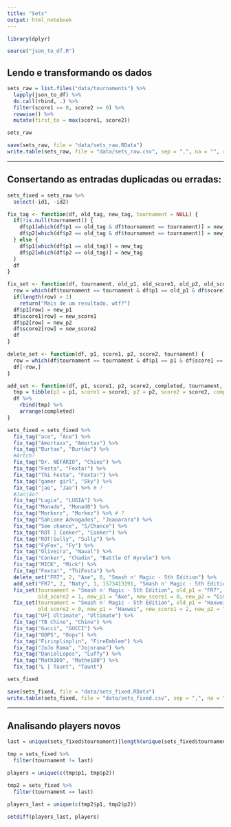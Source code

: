 ```yaml
---
title: "Sets"
output: html_notebook
---
```


```r
library(dplyr)

source("json_to_df.R")
```

## Lendo e transformando os dados
```r
sets_raw = list.files("data/tournaments") %>%
  lapply(json_to_df) %>%
  do.call(rbind, .) %>%
  filter(score1 >= 0, score2 >= 0) %>%
  rowwise() %>%
  mutate(first_to = max(score1, score2))

sets_raw
```

```r
save(sets_raw, file = "data/sets_raw.RData")
write.table(sets_raw, file = "data/sets_raw.csv", sep = ",", na = "", row.names = FALSE)
```

<hr>

## Consertando as entradas duplicadas ou erradas:
```r
sets_fixed = sets_raw %>%
  select(-id1, -id2)
```

```r
fix_tag <- function(df, old_tag, new_tag, tournament = NULL) {
  if(!is.null(tournament)) {
    df$p1[which(df$p1 == old_tag & df$tournament == tournament)] = new_tag
    df$p2[which(df$p2 == old_tag & df$tournament == tournament)] = new_tag
  } else {
    df$p1[which(df$p1 == old_tag)] = new_tag
    df$p2[which(df$p2 == old_tag)] = new_tag
  }
  df
}
```

```r
fix_set <- function(df, tournament, old_p1, old_score1, old_p2, old_score2, new_p1, new_score1, new_p2, new_score2) {
  row = which(df$tournament == tournament & df$p1 == old_p1 & df$score1 == old_score1 & df$p2 == old_p2 & df$score2 == old_score2)
  if(length(row) > 1) 
    return("Mais de um resultado, wtf?")
  df$p1[row] = new_p1
  df$score1[row] = new_score1
  df$p2[row] = new_p2
  df$score2[row] = new_score2
  df
}
```

```r
delete_set <- function(df, p1, score1, p2, score2, tournament) {
  row = which(df$tournament == tournament & df$p1 == p1 & df$score1 == score1 & df$p2 == p2 & df$score2 == score2)
  df[-row,]
}
```

```r
add_set <- function(df, p1, score1, p2, score2, completed, tournament, first_to) {
  tmp = tibble(p1 = p1, score1 = score1, p2 = p2, score2 = score2, completed = completed, tournament = tournament, first_to = first_to)
  df %>%
    rbind(tmp) %>%
    arrange(completed)
}
```

```r
sets_fixed = sets_fixed %>%
  fix_tag("ace", "Ace") %>%
  fix_tag("Amortaxx", "Amortax") %>%
  fix_tag("Burtao", "Burtão") %>%
  #Artch?
  fix_tag("Dr. NEFÁRIO", "Chino") %>%
  fix_tag("Festa", "Fexta!") %>%
  fix_tag("Thi Festa", "Fexta!") %>%
  fix_tag("gamer girl", "Sky") %>%
  fix_tag("jao", "Jao") %>% # ?
  #Janjão?
  fix_tag("Lugia", "LUGIA") %>%
  fix_tag("Monado", "Monad0") %>%
  fix_tag("Morkerz", "Morkez") %>% # ?
  fix_tag("Sahione Advogados", "Joaoarara") %>%
  fix_tag("Sem chance", "S/Chance") %>%
  fix_tag("ROT | Conker", "Conker") %>%
  fix_tag("ROT|Sully", "Sully") %>%
  fix_tag("FyFox", "Fy") %>%
  fix_tag("Oliveira", "Naval") %>%
  fix_tag("Conker", "Chadin", "Battle Of Hyrule") %>%
  fix_tag("MICK", "Mick") %>%
  fix_tag("Fexta!", "ThiFesta") %>%
  delete_set("FR7", 2, "Axe", 0, "Smash n' Magic - 5th Edition") %>%
  add_set("FR7", 2, "Naty", 1, 1573413191, "Smash n' Magic - 5th Edition", 2) %>%
  fix_set(tournament = "Smash n' Magic - 5th Edition", old_p1 = "FR7", old_score1 = 2, old_p2 = "Gim", 
          old_score2 = 1, new_p1 = "Axe", new_score1 = 0, new_p2 = "Gim", new_score2 = 2) %>%
  fix_set(tournament = "Smash n' Magic - 5th Edition", old_p1 = "Haxwei", old_score1 = 2, old_p2 = "Naty", 
          old_score2 = 0, new_p1 = "Haxwei", new_score1 = 2, new_p2 = "Gim", new_score2 = 0)  %>%
  fix_tag("UF| Ultimate", "Ultimate") %>%
  fix_tag("TB Chino", "Chino") %>%
  fix_tag("Gucci", "GUCCI") %>%
  fix_tag("OOPS", "Oops") %>%
  fix_tag("Firinplinplin", "FireEmblem") %>%
  fix_tag("JoJo Rama", "Jojorama") %>%
  fix_tag("DanielLopes", "Luffy") %>%
  fix_tag("Math100", "Mathe100") %>%
  fix_tag("L | Taunt", "Taunt")
```

```r
sets_fixed
```

```r
save(sets_fixed, file = "data/sets_fixed.RData")
write.table(sets_fixed, file = "data/sets_fixed.csv", sep = ",", na = "", row.names = FALSE)
```

<hr>

## Analisando players novos
```r
last = unique(sets_fixed$tournament)[length(unique(sets_fixed$tournament))] # último campeonato

tmp = sets_fixed %>%
  filter(tournament != last)

players = unique(c(tmp$p1, tmp$p2))

tmp2 = sets_fixed %>%
  filter(tournament == last)

players_last = unique(c(tmp2$p1, tmp2$p2))

setdiff(players_last, players)
```

